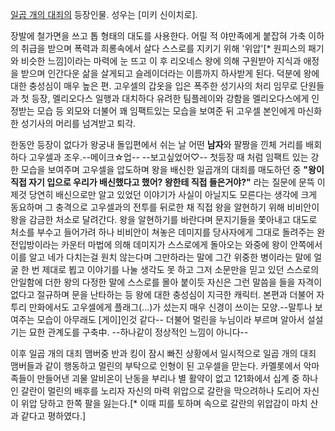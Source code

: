[[일곱 개의 대죄]]의 등장인물. 성우는 [미키 신이치로]. 

장발에 철가면을 쓰고 톱 형태의 대도를 사용한다. 어릴 적 야만족에게 붙잡혀 가축 이하의 취급을 받으며 폭력과 희롱속에서 살다 스스로를 지키기 위해 '위압'[* 원피스의 패기와 비슷한 느낌]이라는 마력에 눈 뜨고 이 후 리오네스 왕에 의해 구원받아 지식과 애정을 받으며 인간다운 삶을 살게되고 슬레이더라는 이름까지 하사받게 된다. 덕분에 왕에 대한 충성심이 매우 높은 편. 고우셀의 갑옷을 입은 폭주한 성기사의 처리 임무로 단원들과 첫 등장, 멜리오다스 일행과 대치하다 유려한 팀플레이와 강함을 멜리오다스에게 인정받는 모습 등 외모와 더불어 꽤 임팩트있는 모습을 보여준 뒤 고우셀 본인에게 마신화한 성기사의 머리를 넘겨받고 퇴각. 

한동안 등장이 없다가 왕궁내 돌입편에서 쉬는 날 어떤 '''남자'''와 팔짱을 낀체 거리를 배회하다 고우셀과 조우.--메이크☆업-- --보고싶었어♡-- 첫등장 때 처럼 임팩트 있는 강한 모습을 보여주며 고우셀을 압도하며 왕을 배신한 일곱개의 대죄를 매도하던 중 '''"왕이 직접 자기 입으로 우리가 배신했다고 했어? 왕한테 직접 들은거야?"''' 라는 질문에 문뜩 이제것 당연히 배신으로만 알고 있었던 이야기가 사실이 아닐지도 모른다는 생각에 크게 동요하며 그 충격으로 고우셀과의 전투를 뒤로한 채 직접 왕을 알현하기 위해 비비안이 왕을 감금한 처소로 달려간다. 왕을 알현하기를 바란다며 문지기들을 쫓아내고 대도로 처소를 부수고 들어가려 하나 비비안이 쳐놓은 데미지를 당사자에게 그대로 돌려주는 완전입방이라는 카운터 마법에 의해 데미지가 스스로에게 돌아오는 와중에 왕이 안쪽에서 이를 알고 네가 다치는걸 원치 않는다며 그만하라는 말에 그간 위중한 병이라는 말에 얼굴 한 번 제대로 뵙고 이야기를 나눌 생각도 못 하고 그저 소문만을 믿고 있던 스스로의 안일함에 더한 왕의 다정한 말에 스스로를 몰아 붙이듯 자신은 그런 말씀을 들을 자격이 없다고 절규하며 문을 난타하는 등 왕에 대한 충성심이 지극한 캐릭터. 본편과 더불어 자투리 만화에서도 고우셀에게 플래그(...)가 섰는지 매우 신경이 쓰이는 모양.--말투나 보여주는 모습이 아무래도 [게이]인것 같다-- 더불어 멀린을 누님이라 부르며 알아서 설설 기는 묘한 관계도를 구축中. --하나같이 정상적인 느낌이 아니다--

이후 일곱 개의 대죄 맴버중 반과 킹이 잠시 빠진 상황에서 일시적으로 일곱 개의 대죄 맴버들과 같이 행동하고 멀린의 부탁으로 인형이 된 고우셀을 맏는다. 카멜롯에서 악마족들이 만들어낸 괴물 알비온이 난동을 부리나 별 활약이 없고 121화에서 십계 중 하나인 갈란이 멀린의 배후를 노리자 자신의 마력 위압으로 갈란을 막으려하나 도리어 자신이 위압 당하고 한쪽 팔을 잃는다.[* 이때 피를 토하며 속으로 갈란의 위압감이 마치 산과 같다고 평하였다.]
